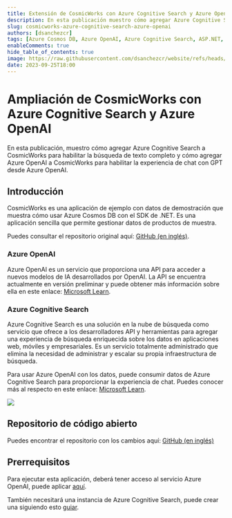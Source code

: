 ```yaml
---
title: Extensión de CosmicWorks con Azure Cognitive Search y Azure OpenAI
description: En esta publicación muestro cómo agregar Azure Cognitive Search a CosmicWorks para habilitar la búsqueda de texto completo y cómo agregar Azure OpenAI a CosmicWorks para habilitar el chat con GPT.
slug: cosmicworks-azure-cognitive-search-azure-openai
authors: [dsanchezcr]
tags: [Azure Cosmos DB, Azure OpenAI, Azure Cognitive Search, ASP.NET, GitHub Actions]
enableComments: true
hide_table_of_contents: true
image: https://raw.githubusercontent.com/dsanchezcr/website/refs/heads/main/static/img/blog/2023-09-25-CosmicWorks/Diagram.png
date: 2023-09-25T18:00
---
```


# Ampliación de CosmicWorks con Azure Cognitive Search y Azure OpenAI

En esta publicación, muestro cómo agregar Azure Cognitive Search a CosmicWorks para habilitar la búsqueda de texto completo y cómo agregar Azure OpenAI a CosmicWorks para habilitar la experiencia de chat con GPT desde Azure OpenAI.

<!--truncate-->

## Introducción

CosmicWorks es una aplicación de ejemplo con datos de demostración que muestra cómo usar Azure Cosmos DB con el SDK de .NET. Es una aplicación sencilla que permite gestionar datos de productos de muestra.

Puedes consultar el repositorio original aquí: [GitHub (en inglés)](https://github.com/AzureCosmosDB/CosmicWorks).

### Azure OpenAI

Azure OpenAI es un servicio que proporciona una API para acceder a nuevos modelos de IA desarrollados por OpenAI. La API se encuentra actualmente en versión preliminar y puede obtener más información sobre ella en este enlace: [Microsoft Learn](https://learn.microsoft.com/en-us/azure/ai-services/openai/concepts/overview).

### Azure Cognitive Search

Azure Cognitive Search es una solución en la nube de búsqueda como servicio que ofrece a los desarrolladores API y herramientas para agregar una experiencia de búsqueda enriquecida sobre los datos en aplicaciones web, móviles y empresariales. Es un servicio totalmente administrado que elimina la necesidad de administrar y escalar su propia infraestructura de búsqueda.

Para usar Azure OpenAI con los datos, puede consumir datos de Azure Cognitive Search para proporcionar la experiencia de chat. Puedes conocer más al respecto en este enlace: [Microsoft Learn](https://learn.microsoft.com/en-us/azure/ai-services/openai/concepts/use-your-data#data-source-options).

![](pathname:///img/blog/2023-09-25-CosmicWorks/Diagram.png)

## Repositorio de código abierto

Puedes encontrar el repositorio con los cambios aquí: [GitHub (en inglés)](https://github.com/dsanchezcr/CosmicWorksSampleApp)

## Prerrequisitos

Para ejecutar esta aplicación, deberá tener acceso al servicio Azure OpenAI, puede aplicar [aquí](https://aka.ms/oai/access).

También necesitará una instancia de Azure Cognitive Search, puede crear una siguiendo esto [guiar](https://docs.microsoft.com/en-us/azure/search/search-create-service-portal).